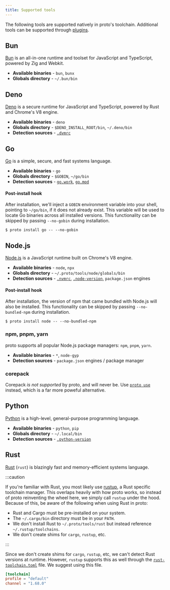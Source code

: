 ```yaml
---
title: Supported tools
---
```



The following tools are supported natively in proto's toolchain. Additional tools can be supported
through [plugins](./plugins).

## Bun

<WasmLink to="https://github.com/moonrepo/bun-plugin" />

[Bun](https://bun.sh/) is an all-in-one runtime and toolset for JavaScript and TypeScript, powered
by Zig and Webkit.

- **Available binaries** - `bun`, `bunx`
- **Globals directory** - `~/.bun/bin`

## Deno

<WasmLink to="https://github.com/moonrepo/deno-plugin" />

[Deno](https://deno.land/) is a secure runtime for JavaScript and TypeScript, powered by Rust and
Chrome's V8 engine.

- **Available binaries** - `deno`
- **Globals directory** - `$DENO_INSTALL_ROOT/bin`, `~/.deno/bin`
- **Detection sources** - [`.dvmrc`](https://github.com/justjavac/dvm)

## Go

<WasmLink to="https://github.com/moonrepo/go-plugin" />

[Go](https://go.dev/) is a simple, secure, and fast systems language.

- **Available binaries** - `go`
- **Globals directory** - `$GOBIN`, `~/go/bin`
- **Detection sources** - [`go.work`](https://go.dev/doc/tutorial/workspaces),
  [`go.mod`](https://go.dev/doc/modules/gomod-ref)

#### Post-install hook

After installation, we'll inject a `GOBIN` environment variable into your shell, pointing to
`~/go/bin`, if it does not already exist. This variable will be used to locate Go binaries across
all installed versions. This functionality can be skipped by passing `--no-gobin` during
installation.

```shell
$ proto install go -- --no-gobin
```

## Node.js

<WasmLink to="https://github.com/moonrepo/node-plugin" />

[Node.js](https://nodejs.org/) is a JavaScript runtime built on Chrome's V8 engine.

- **Available binaries** - `node`, `npx`
- **Globals directory** - `~/.proto/tools/node/globals/bin`
- **Detection sources** - [`.nvmrc`](https://github.com/nvm-sh/nvm),
  [`.node-version`](https://github.com/nodenv/nodenv), `package.json` engines

#### Post-install hook

After installation, the version of npm that came bundled with Node.js will also be installed. This
functionality can be skipped by passing `--no-bundled-npm` during installation.

```shell
$ proto install node -- --no-bundled-npm
```

### npm, pnpm, yarn

<WasmLink to="https://github.com/moonrepo/node-plugin" />

proto supports all popular Node.js package managers: `npm`, `pnpm`, `yarn`.

- **Available binaries** - `*`, `node-gyp`
- **Detection sources** - `package.json` engines / package manager

### corepack

Corepack _is not supported_ by proto, and will never be. Use [`proto use`](./commands/use) instead,
which is a far more poweful alternative.

## Python

<WasmLink to="https://github.com/moonrepo/python-plugin" />

[Python](https://www.python.org/) is a high-level, general-purpose programming language.

- **Available binaries** - `python`, `pip`
- **Globals directory** - `~/.local/bin`
- **Detection sources** - [`.python-version`](https://github.com/pyenv/pyenv)

## Rust

<WasmLink to="https://github.com/moonrepo/rust-plugin" />

[Rust](https://www.rust-lang.org/) (`rust`) is blazingly fast and memory-efficient systems language.

:::caution

If you're familiar with Rust, you most likely use [rustup](https://rustup.rs), a Rust specific
toolchain manager. This overlaps heavily with how proto works, so instead of proto reinventing the
wheel here, we simply call `rustup` under the hood. Because of this, be aware of the following when
using Rust in proto:

- Rust and Cargo must be pre-installed on your system.
- The `~/.cargo/bin` directory must be in your `PATH`.
- We don't install Rust to `~/.proto/tools/rust` but instead reference `~/.rustup/toolchains`.
- We don't create shims for `cargo`, `rustup`, etc.

:::

Since we don't create shims for `cargo`, `rustup`, etc, we can't detect Rust versions at runtime.
However, `rustup` supports this as well through the
[`rust-toolchain.toml`](https://rust-lang.github.io/rustup/overrides.html#the-toolchain-file) file.
We suggest using this file.

```toml title="rust-toolchain.toml"
[toolchain]
profile = "default"
channel = "1.68.0"
```
